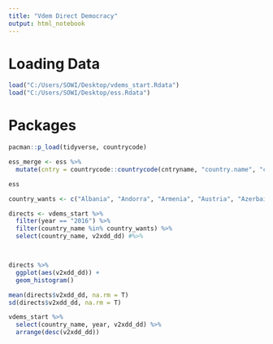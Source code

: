 ```yaml
---
title: "Vdem Direct Democracy"
output: html_notebook
---
```


# Loading Data

```r
load("C:/Users/SOWI/Desktop/vdems_start.Rdata")
load("C:/Users/SOWI/Desktop/ess.Rdata")
```

# Packages

```r
pacman::p_load(tidyverse, countrycode)


```

```r


ess_merge <- ess %>%
  mutate(cntry = countrycode::countrycode(cntryname, "country.name", "country.name"))

ess

country_wants <- c("Albania", "Andorra", "Armenia", "Austria", "Azerbaijan", "Belarus", "Belgium", "Bosnia and Herzegovina", "Bulgaria", "C", "Croatia", "Cyprus", "Czech Republic", "D", "Denmark", "E", "Estonia", "F", "Finland", "France", "G", "Georgia", "Germany", "Greece", "Hungary", "I", "Iceland", "Ireland", "Italy", "K", "Kazakhstan", "Kosovo", "L", "Latvia", "Liechtenstein", "Lithuania", "Luxembourg", "M", "Macedonia (FYROM)", "Malta", "Moldova", "Monaco", "Montenegro", "N", "Netherlands", "Norway", NA, "P", "Poland", "Portugal", "R", "Romania", "Russia", "S", "San Marino", "Serbia", "Slovakia", "Slovenia", "Spain", "Sweden", "Switzerland", "T", "Turkey", "U", "Ukraine", "United Kingdom (UK)", "V", "Vatican City (Holy See)", NA)

directs <- vdems_start %>%
  filter(year == "2016") %>%
  filter(country_name %in% country_wants) %>%
  select(country_name, v2xdd_dd) #%>%



directs %>%
  ggplot(aes(v2xdd_dd)) +
  geom_histogram()

mean(directs$v2xdd_dd, na.rm = T)
sd(directs$v2xdd_dd, na.rm = T) 

vdems_start %>%
  select(country_name, year, v2xdd_dd) %>%
  arrange(desc(v2xdd_dd))
```

